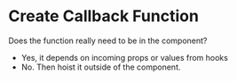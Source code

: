 
# Create Callback Function

Does the function really need to be in the component?

- <Link to="function/callback-or-not">Yes</Link>, it depends on incoming props or values from hooks
- No. Then hoist it outside of the component.

